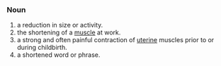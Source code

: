 ===Noun===
#a reduction in size or activity.
#the shortening of a [[muscle]] at work.
#a strong and often painful contraction of [[uterine]] muscles prior to or during childbirth.
#a shortened word or phrase.